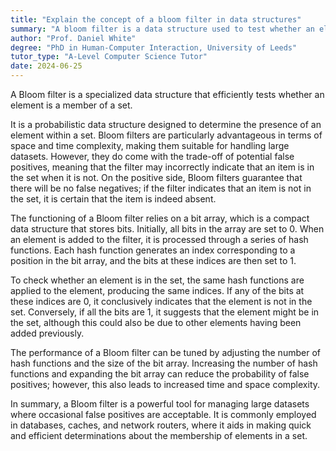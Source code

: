 ```yaml
---
title: "Explain the concept of a bloom filter in data structures"
summary: "A bloom filter is a data structure used to test whether an element is a member of a set."
author: "Prof. Daniel White"
degree: "PhD in Human-Computer Interaction, University of Leeds"
tutor_type: "A-Level Computer Science Tutor"
date: 2024-06-25
---
```


A Bloom filter is a specialized data structure that efficiently tests whether an element is a member of a set.

It is a probabilistic data structure designed to determine the presence of an element within a set. Bloom filters are particularly advantageous in terms of space and time complexity, making them suitable for handling large datasets. However, they do come with the trade-off of potential false positives, meaning that the filter may incorrectly indicate that an item is in the set when it is not. On the positive side, Bloom filters guarantee that there will be no false negatives; if the filter indicates that an item is not in the set, it is certain that the item is indeed absent.

The functioning of a Bloom filter relies on a bit array, which is a compact data structure that stores bits. Initially, all bits in the array are set to $0$. When an element is added to the filter, it is processed through a series of hash functions. Each hash function generates an index corresponding to a position in the bit array, and the bits at these indices are then set to $1$. 

To check whether an element is in the set, the same hash functions are applied to the element, producing the same indices. If any of the bits at these indices are $0$, it conclusively indicates that the element is not in the set. Conversely, if all the bits are $1$, it suggests that the element might be in the set, although this could also be due to other elements having been added previously.

The performance of a Bloom filter can be tuned by adjusting the number of hash functions and the size of the bit array. Increasing the number of hash functions and expanding the bit array can reduce the probability of false positives; however, this also leads to increased time and space complexity.

In summary, a Bloom filter is a powerful tool for managing large datasets where occasional false positives are acceptable. It is commonly employed in databases, caches, and network routers, where it aids in making quick and efficient determinations about the membership of elements in a set.
    